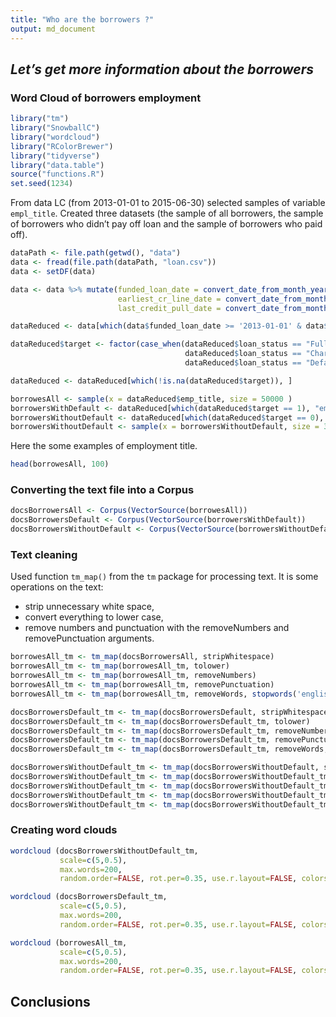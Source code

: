 ```yaml
---
title: "Who are the borrowers ?"
output: md_document 
---
```


## *Let's get more information about the borrowers* 

### **Word Cloud of borrowers employment** 
```r
library("tm")
library("SnowballC")
library("wordcloud")
library("RColorBrewer")
library("tidyverse")
library("data.table")
source("functions.R")
set.seed(1234)
```

From data LC (from 2013-01-01 to 2015-06-30) selected samples of variable `empl_title`. Created three datasets (the sample of all borrowers, the sample of borrowers who didn't pay off loan and the sample of borrowers who paid off).   


```r

dataPath <- file.path(getwd(), "data")
data <- fread(file.path(dataPath, "loan.csv"))
data <- setDF(data)

data <- data %>% mutate(funded_loan_date = convert_date_from_month_year(issue_d),
                        earliest_cr_line_date = convert_date_from_month_year(earliest_cr_line),
                        last_credit_pull_date = convert_date_from_month_year(last_credit_pull_d)) 

dataReduced <- data[which(data$funded_loan_date >= '2013-01-01' & data$funded_loan_date <= '2015-06-30'), ]

dataReduced$target <- factor(case_when(dataReduced$loan_status == "Fully Paid"  ~ 0,
                                       dataReduced$loan_status == "Charged Off" ~ 1,
                                       dataReduced$loan_status == "Default Does not meet the credit policy. Status:Charged Off" ~ 1), levels = c(0, 1))

dataReduced <- dataReduced[which(!is.na(dataReduced$target)), ]

borrowesAll <- sample(x = dataReduced$emp_title, size = 50000 )
borrowersWithDefault <- dataReduced[which(dataReduced$target == 1), "emp_title"]
borrowersWithoutDefault <- dataReduced[which(dataReduced$target == 0), "emp_title"]  
borrowersWithoutDefault <- sample(x = borrowersWithoutDefault, size = 30000)  
```

Here the some examples of employment title.
```r
head(borrowesAll, 100)
```


### Converting the text file into a Corpus

```r
docsBorrowersAll <- Corpus(VectorSource(borrowesAll))
docsBorrowersDefault <- Corpus(VectorSource(borrowersWithDefault))
docsBorrowersWithoutDefault <- Corpus(VectorSource(borrowersWithoutDefault))
```


### Text cleaning
Used function `tm_map()` from the `tm` package for processing text. It is some operations on the text:

* strip unnecessary white space,  
* convert everything to lower case,  
* remove numbers and punctuation with the removeNumbers and removePunctuation arguments.

```r
borrowesAll_tm <- tm_map(docsBorrowersAll, stripWhitespace)
borrowesAll_tm <- tm_map(borrowesAll_tm, tolower)
borrowesAll_tm <- tm_map(borrowesAll_tm, removeNumbers)
borrowesAll_tm <- tm_map(borrowesAll_tm, removePunctuation)
borrowesAll_tm <- tm_map(borrowesAll_tm, removeWords, stopwords('english'))

docsBorrowersDefault_tm <- tm_map(docsBorrowersDefault, stripWhitespace)
docsBorrowersDefault_tm <- tm_map(docsBorrowersDefault_tm, tolower)
docsBorrowersDefault_tm <- tm_map(docsBorrowersDefault_tm, removeNumbers)
docsBorrowersDefault_tm <- tm_map(docsBorrowersDefault_tm, removePunctuation)
docsBorrowersDefault_tm <- tm_map(docsBorrowersDefault_tm, removeWords, stopwords('english'))

docsBorrowersWithoutDefault_tm <- tm_map(docsBorrowersWithoutDefault, stripWhitespace)
docsBorrowersWithoutDefault_tm <- tm_map(docsBorrowersWithoutDefault_tm, tolower)
docsBorrowersWithoutDefault_tm <- tm_map(docsBorrowersWithoutDefault_tm, removeNumbers)
docsBorrowersWithoutDefault_tm <- tm_map(docsBorrowersWithoutDefault_tm, removePunctuation)
docsBorrowersWithoutDefault_tm <- tm_map(docsBorrowersWithoutDefault_tm, removeWords, stopwords('english'))
```


### Creating word clouds

```r

wordcloud (docsBorrowersWithoutDefault_tm,
           scale=c(5,0.5),
           max.words=200,
           random.order=FALSE, rot.per=0.35, use.r.layout=FALSE, colors=brewer.pal(8, 'Dark2'))

wordcloud (docsBorrowersDefault_tm,
           scale=c(5,0.5),
           max.words=200,
           random.order=FALSE, rot.per=0.35, use.r.layout=FALSE, colors=brewer.pal(8, 'Dark2'))

wordcloud (borrowesAll_tm,
           scale=c(5,0.5),
           max.words=200,
           random.order=FALSE, rot.per=0.35, use.r.layout=FALSE, colors=brewer.pal(8, 'Dark2'))
```

## Conclusions 
